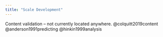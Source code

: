 ```yaml
---
title: "Scale Development"
---
```


Content validation -- not currently located anywhere. @colquitt2019content @anderson1991predicting @hinkin1999analysis